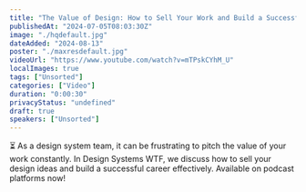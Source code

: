 ```yaml
---
title: "The Value of Design: How to Sell Your Work and Build a Successful Career"
publishedAt: "2024-07-05T08:03:30Z"
image: "./hqdefault.jpg"
dateAdded: "2024-08-13"
poster: "./maxresdefault.jpg"
videoUrl: "https://www.youtube.com/watch?v=mTPskCYhM_U"
localImages: true
tags: ["Unsorted"]
categories: ["Video"]
duration: "0:00:30"
privacyStatus: "undefined"
draft: true
speakers: ["Unsorted"]
---
```

⏳ As a design system team, it can be frustrating to pitch the value of your work constantly. In Design Systems WTF, we discuss how to sell your design ideas and build a successful career effectively.
Available on podcast platforms now!
